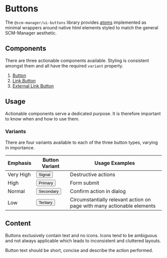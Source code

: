 
<Meta title="Introduction"/>

# Buttons

The `@scm-manager/ui-buttons` library provides [atoms](https://atomicdesign.bradfrost.com/chapter-2/#atoms) implemented
as minimal wrappers around native html elements styled to match the general SCM-Manager aesthetic.

## Components

There are three actionable components available. Styling is consistent amongst them and all have the required `variant` property.

1. [Button](?path=/story/button-)
2. [Link Button](?path=/story/link-button)
3. [External Link Button](?path=/story/external-link-button)

## Usage

Actionable components serve a dedicated purpose. It is therefore important to know when and how to use them.

### Variants

There are four variants available to each of the three button types, varying in importance.

<table>
  <thead>
  <tr>
    <th>Emphasis</th>
    <th>Button Variant</th>
    <th>Usage Examples</th>
  </tr>
  </thead>
  <tbody>
  <tr>
    <td>Very High</td>
    <td><Button variant="signal" className="w-full">Signal</Button></td>
    <td>Destructive actions</td>
  </tr>
  <tr>
    <td>High</td>
    <td><Button variant="primary" className="w-full">Primary</Button></td>
    <td>Form submit</td>
  </tr>
  <tr>
    <td>Normal</td>
    <td><Button variant="secondary" className="w-full">Secondary</Button></td>
    <td>Confirm action in dialog</td>
  </tr>
  <tr>
    <td>Low</td>
    <td><Button variant="tertiary" className="w-full">Tertiary</Button></td>
    <td>Circumstantially relevant action on page with many actionable elements</td>
  </tr>
  </tbody>
</table>

## Content

Buttons exclusively contain text and no icons. Icons tend to be ambiguous and not always applicable which leads to inconsistent
and cluttered layouts.

Button text should be short, concise and describe the action performed.
